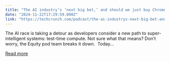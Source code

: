 ```yaml
---
title: "The AI industry’s ‘next big bet,’ and should we just buy Chrome?"
date: "2024-11-22T17:29:59.000Z"
link: "https://techcrunch.com/podcast/the-ai-industrys-next-big-bet-and-should-we-just-buy-chrome/"
---
```


The AI race is taking a detour as developers consider a new path to super-intelligent systems: test-time compute. Not sure what that means? Don’t worry, the Equity pod team breaks it down.&#160; Today...

[Read more](https://techcrunch.com/podcast/the-ai-industrys-next-big-bet-and-should-we-just-buy-chrome/)
